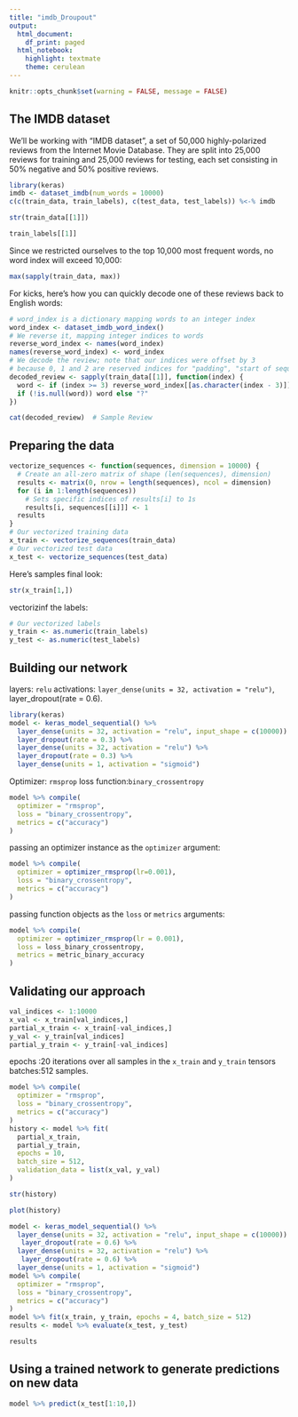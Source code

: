 ```yaml
---
title: "imdb_Droupout"
output:
  html_document:
    df_print: paged
  html_notebook:
    highlight: textmate
    theme: cerulean
---
```


```r
knitr::opts_chunk$set(warning = FALSE, message = FALSE)
```


## The IMDB dataset


We'll be working with "IMDB dataset", a set of 50,000 highly-polarized reviews from the Internet Movie Database. They are split into 25,000 reviews for training and 25,000 reviews for testing, each set consisting in 50% negative and 50% positive reviews.



```r
library(keras)
imdb <- dataset_imdb(num_words = 10000)
c(c(train_data, train_labels), c(test_data, test_labels)) %<-% imdb
```

```r
str(train_data[[1]])
```

```r
train_labels[[1]]
```

Since we restricted ourselves to the top 10,000 most frequent words, no word index will exceed 10,000:

```r
max(sapply(train_data, max))
```

For kicks, here's how you can quickly decode one of these reviews back to English words:

```r
# word_index is a dictionary mapping words to an integer index
word_index <- dataset_imdb_word_index()
# We reverse it, mapping integer indices to words
reverse_word_index <- names(word_index)
names(reverse_word_index) <- word_index
# We decode the review; note that our indices were offset by 3
# because 0, 1 and 2 are reserved indices for "padding", "start of sequence", and "unknown".
decoded_review <- sapply(train_data[[1]], function(index) {
  word <- if (index >= 3) reverse_word_index[[as.character(index - 3)]]
  if (!is.null(word)) word else "?"
})
```

```r
cat(decoded_review)  # Sample Review
```

## Preparing the data


```r
vectorize_sequences <- function(sequences, dimension = 10000) {
  # Create an all-zero matrix of shape (len(sequences), dimension)
  results <- matrix(0, nrow = length(sequences), ncol = dimension)
  for (i in 1:length(sequences))
    # Sets specific indices of results[i] to 1s
    results[i, sequences[[i]]] <- 1
  results
}
# Our vectorized training data
x_train <- vectorize_sequences(train_data)
# Our vectorized test data
x_test <- vectorize_sequences(test_data)
```

Here's samples final look:

```r
str(x_train[1,])
```

vectorizinf the labels:

```r
# Our vectorized labels
y_train <- as.numeric(train_labels)
y_test <- as.numeric(test_labels)
```


## Building our network

layers: `relu` activations: `layer_dense(units = 32, activation = "relu")`, layer_dropout(rate = 0.6).



```r
library(keras)
model <- keras_model_sequential() %>% 
  layer_dense(units = 32, activation = "relu", input_shape = c(10000)) %>% 
  layer_dropout(rate = 0.3) %>%
  layer_dense(units = 32, activation = "relu") %>% 
  layer_dropout(rate = 0.3) %>%
  layer_dense(units = 1, activation = "sigmoid")
```

Optimizer: `rmsprop` 
loss function:`binary_crossentropy` 

```r
model %>% compile(
  optimizer = "rmsprop",
  loss = "binary_crossentropy",
  metrics = c("accuracy")
)
```

passing an optimizer instance as the `optimizer` argument: 


```r
model %>% compile(
  optimizer = optimizer_rmsprop(lr=0.001),
  loss = "binary_crossentropy",
  metrics = c("accuracy")
) 
```

passing function objects as the `loss` or `metrics` arguments:

```r
model %>% compile(
  optimizer = optimizer_rmsprop(lr = 0.001),
  loss = loss_binary_crossentropy,
  metrics = metric_binary_accuracy
) 
```

## Validating our approach


```r
val_indices <- 1:10000
x_val <- x_train[val_indices,]
partial_x_train <- x_train[-val_indices,]
y_val <- y_train[val_indices]
partial_y_train <- y_train[-val_indices]
```

epochs :20 iterations over all samples in the `x_train` and `y_train` tensors
batches:512 samples. 

```r
model %>% compile(
  optimizer = "rmsprop",
  loss = "binary_crossentropy",
  metrics = c("accuracy")
)
history <- model %>% fit(
  partial_x_train,
  partial_y_train,
  epochs = 10,
  batch_size = 512,
  validation_data = list(x_val, y_val)
)
```



```r
str(history)
```



```r
plot(history)
```



```r
model <- keras_model_sequential() %>% 
  layer_dense(units = 32, activation = "relu", input_shape = c(10000)) %>% 
   layer_dropout(rate = 0.6) %>%
  layer_dense(units = 32, activation = "relu") %>% 
   layer_dropout(rate = 0.6) %>%
  layer_dense(units = 1, activation = "sigmoid")
model %>% compile(
  optimizer = "rmsprop",
  loss = "binary_crossentropy",
  metrics = c("accuracy")
)
model %>% fit(x_train, y_train, epochs = 4, batch_size = 512)
results <- model %>% evaluate(x_test, y_test)
```

```r
results
```
 

## Using a trained network to generate predictions on new data



```r
model %>% predict(x_test[1:10,])
```